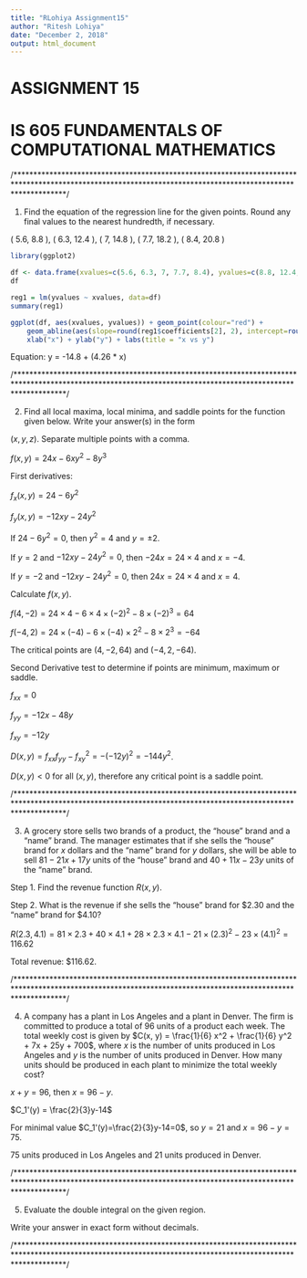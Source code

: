 ```yaml
---
title: "RLohiya Assignment15"
author: "Ritesh Lohiya"
date: "December 2, 2018"
output: html_document
---
```


#                             ASSIGNMENT 15

#           IS 605 FUNDAMENTALS OF COMPUTATIONAL MATHEMATICS


/************************************************************************************************************************************************************/

1. Find the equation of the regression line for the given points. Round any final values to the nearest hundredth, if necessary.

( 5.6, 8.8 ), ( 6.3, 12.4 ), ( 7, 14.8 ), ( 7.7, 18.2 ), ( 8.4, 20.8 )

```r
library(ggplot2)
```

```r
df <- data.frame(xvalues=c(5.6, 6.3, 7, 7.7, 8.4), yvalues=c(8.8, 12.4, 14.8, 18.2, 20.8))
df
```

```r
reg1 = lm(yvalues ~ xvalues, data=df)
summary(reg1)
```

```r
ggplot(df, aes(xvalues, yvalues)) + geom_point(colour="red") + 
    geom_abline(aes(slope=round(reg1$coefficients[2], 2), intercept=round(reg1$coefficients[1], 2))) +
    xlab("x") + ylab("y") + labs(title = "x vs y")
```


Equation: y = -14.8 + (4.26 * x)


/************************************************************************************************************************************************************/


2. Find all local maxima, local minima, and saddle points for the function given below. Write your answer(s) in the form

$(x, y, z)$. Separate multiple points with a comma.



$f(x, y) = 24x - 6xy^2 - 8y^3$



First derivatives:



$f_x(x, y) = 24 - 6y^2$



$f_y(x, y) = -12xy - 24y^2$



If $24-6y^2=0$, then $y^2 = 4$ and $y = \pm2$.



If $y=2$ and $-12xy - 24y^2=0$, then $-24x = 24\times 4$ and $x=-4$.



If $y=-2$ and $-12xy - 24y^2=0$, then $24x = 24\times 4$ and $x=4$.



Calculate $f(x, y)$.



$f(4,-2) = 24\times 4 - 6\times4\times (-2)^2 - 8 \times (-2)^3 = 64$



$f(-4,2) = 24\times (-4) - 6\times(-4)\times 2^2 - 8 \times 2^3 = -64$



The critical points are $(4,-2,64)$ and $(-4, 2, -64)$.



Second Derivative test to determine if points are minimum, maximum or saddle. 


$f_{xx}=0$



$f_{yy}=-12x-48y$



$f_{xy}=-12y$



$D(x,y) = f_{xx} f_{yy}-f^2_{xy} = -(-12y)^2 = -144y^2$.



$D(x,y)<0$ for all $(x, y)$, therefore any critical point is a saddle point. 



/************************************************************************************************************************************************************/



3. A grocery store sells two brands of a product, the "house" brand and a "name" brand. The manager estimates that if she sells the "house" brand for $x$ dollars and the "name" brand for $y$ dollars, she will be able to sell $81 - 21x + 17y$ units of the "house" brand and $40 + 11x - 23y$ units of the "name" brand.



Step 1. Find the revenue function $R ( x, y )$.

Step 2. What is the revenue if she sells the "house" brand for \$2.30 and the "name" brand for \$4.10?




\begin{split}

R(x,y) &= (81 - 21x + 17y)x + (40 + 11x - 23y)y \\

&= 81x-21x^2+17xy+40y+11xy-23y^2\\

&=81x+40y+28xy-21x^2-23y^2

\end{split}


$R(2.3, 4.1)=81\times 2.3+40\times 4.1+28\times 2.3\times 4.1-21\times (2.3)^2-23\times (4.1)^2 = 116.62$

Total revenue: $116.62.


/************************************************************************************************************************************************************/


4. A company has a plant in Los Angeles and a plant in Denver. The firm is committed to produce a total of 96 units of a
product each week. The total weekly cost is given by $C(x, y) = \frac{1}{6} x^2 + \frac{1}{6} y^2 + 7x + 25y + 700$, where $x$ is the number of units produced in Los Angeles and $y$ is the number of units produced in Denver. How many units should be produced in each plant to minimize the total weekly cost?



$x+y=96$, then $x=96-y$.





\begin{split}

C(x,y) = C(96-y,y) &= \frac{1}{6} x^2 + \frac{1}{6} y^2 + 7x + 25y + 700 \\

&=\frac{1}{6} (96-y)^2 + \frac{1}{6} y^2 + 7\times (96-y) + 25y + 700 \\

&=\frac{1}{6}(y^2 - 192 y + 9216) + \frac{1}{6}y^2+672-7y+25y+700\\

&= \frac{1}{6}y^2 - 32y+1536+\frac{1}{6}y^2+18y+1372\\

&= \frac{1}{3}y^2 - 14y + 2908\\

&=C_1(y)

\end{split}



$C_1'(y) = \frac{2}{3}y-14$



For minimal value  $C_1'(y)=\frac{2}{3}y-14=0$, so $y=21$ and $x=96-y=75$.



75 units produced in Los Angeles and 21 units produced in Denver.



/************************************************************************************************************************************************************/



5. Evaluate the double integral on the given region.


\begin{split}

\int\int_R (e^{8x+3y}) dA, R:2\le x\le4\ and\ 2 \le y \le 4

\end{split}


Write your answer in exact form without decimals.



\begin{split}

\int_2^4\int_2^4 (e^{8x+3y})\ dy\ dx &= \int_2^4 (\frac{1}{3}e^{8x+3y})|_2^4\ dx\\

&= \int_2^4 ((\frac{1}{3}e^{8x+12})-(\frac{1}{3}e^{8x+6}))\ dx\\

&= \int_2^4 \frac{1}{3}e^{8x+6}(e^6-1)\ dx\\

&=  \frac{1}{24}e^{8x+6}(e^6-1) |_2^4\\

&= \frac{1}{24}e^{32+6}(e^6-1)-\frac{1}{24}e^{16+6}(e^6-1)\\

&= \frac{1}{24}(e^6-1)(e^{38}-e^{22})\\

&= \frac{1}{24}(e^{44} - e^{38} - e^{28} + e^{22})

\end{split}


/************************************************************************************************************************************************************/




 


